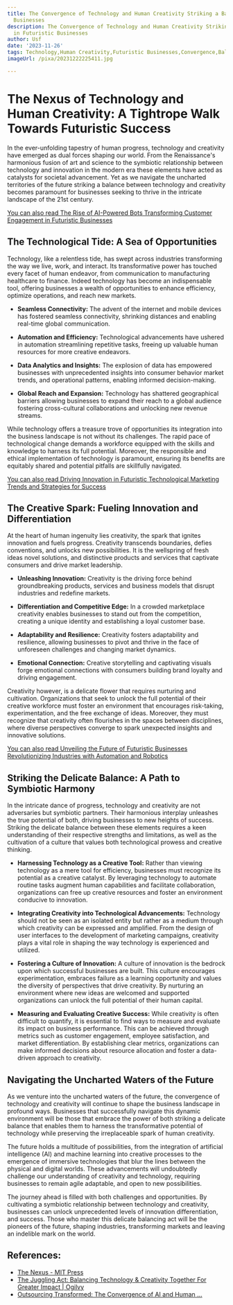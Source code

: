 ```yaml
---
title: The Convergence of Technology and Human Creativity Striking a Balance in Futuristic
  Businesses
description: The Convergence of Technology and Human Creativity Striking a Balance
  in Futuristic Businesses
author: Usf
date: '2023-11-26'
tags: Technology,Human Creativity,Futuristic Businesses,Convergence,Balance
imageUrl: /pixa/20231222225411.jpg

---
```

# The Nexus of Technology  and Human Creativity: A Tightrope Walk Towards Futuristic Success

In the ever-unfolding tapestry of human progress, technology and creativity have emerged as dual forces shaping our world. From the Renaissance's harmonious fusion of art  and science to the symbiotic relationship between technology and innovation in the  modern era these elements have acted as catalysts for societal advancement. Yet as we navigate the uncharted territories of the future striking a balance between technology and creativity becomes paramount for  businesses seeking to thrive in the  intricate landscape of the 21st century.

[You can also read The  Rise  of  AI-Powered Bots Transforming  Customer Engagement in Futuristic Businesses](The%20Rise%20of%20AI-Powered%20Bots%20Transforming%20Customer%20Engagement%20in%20Futuristic%20Businesses)


## The Technological Tide:  A Sea of Opportunities

Technology, like a relentless tide,  has swept across industries transforming the way we live, work, and interact. Its transformative power has touched every facet of human endeavor, from communication to manufacturing healthcare to  finance. Indeed technology has become an indispensable tool, offering  businesses a wealth of opportunities to enhance efficiency, optimize operations, and  reach  new markets.

* **Seamless Connectivity:**  The advent of the internet and mobile devices has  fostered seamless connectivity, shrinking distances and enabling  real-time  global communication.

* **Automation and Efficiency:** Technological advancements have ushered in automation streamlining repetitive tasks, freeing up valuable human  resources for more creative endeavors.

* **Data Analytics  and Insights:** The explosion of data has  empowered businesses with unprecedented insights into consumer behavior market trends, and operational patterns, enabling informed decision-making.

* **Global Reach and  Expansion:** Technology has shattered geographical barriers allowing businesses to expand their reach to a global audience fostering cross-cultural collaborations and unlocking new revenue streams.

While technology offers a treasure  trove of  opportunities its integration into the business landscape is not without  its challenges. The rapid pace of technological change demands a workforce equipped with the skills and knowledge to harness  its full potential.  Moreover,  the responsible  and ethical implementation of technology is paramount, ensuring its benefits are equitably shared and potential pitfalls are skillfully  navigated.

[You can also read Driving Innovation  in Futuristic Technological Marketing Trends and Strategies  for  Success](Driving%20Innovation%20in%20Futuristic%20Technological%20Marketing%20Trends%20and%20Strategies%20for%20Success)


## The Creative Spark: Fueling Innovation and Differentiation

At the heart of human ingenuity lies creativity, the  spark that ignites innovation and fuels progress. Creativity transcends boundaries,  defies conventions, and unlocks new possibilities. It is the wellspring of fresh ideas novel solutions, and distinctive products and services that captivate consumers  and drive market leadership.

* **Unleashing Innovation:** Creativity is the driving force behind groundbreaking  products, services and business models  that disrupt industries and redefine markets.

* **Differentiation and Competitive Edge:** In a crowded  marketplace creativity enables businesses  to stand out from the competition, creating a unique identity and  establishing a loyal customer base.

* **Adaptability and Resilience:** Creativity fosters adaptability and resilience, allowing businesses  to pivot and thrive in the face of unforeseen challenges and changing market dynamics.

* **Emotional Connection:** Creative storytelling and captivating visuals forge emotional connections with consumers building brand loyalty and driving engagement.

Creativity however, is a delicate flower that requires nurturing and cultivation.  Organizations that  seek  to unlock the full potential of their creative workforce must foster an environment that encourages risk-taking, experimentation, and  the free exchange of ideas. Moreover, they must recognize that creativity often flourishes  in the spaces between disciplines, where diverse  perspectives converge to spark unexpected insights  and innovative solutions.

[You can also read Unveiling the Future of Futuristic  Businesses Revolutionizing Industries with Automation and Robotics](Unveiling%20the%20Future%20of%20Futuristic%20Businesses%20Revolutionizing%20Industries%20with%20Automation%20and%20Robotics)


## Striking the Delicate Balance: A Path to Symbiotic  Harmony

In the intricate dance of progress, technology and creativity are not adversaries  but symbiotic partners. Their harmonious interplay unleashes the true  potential of both, driving businesses to new heights of success. Striking the delicate balance between these elements  requires a keen understanding of their respective strengths and limitations, as well as the cultivation of a culture that values both technological prowess and creative thinking.

*  **Harnessing Technology as a Creative Tool:** Rather than viewing technology as a mere tool for efficiency, businesses must recognize its potential as a creative catalyst. By leveraging technology to automate routine tasks augment human capabilities  and facilitate collaboration, organizations can  free up creative resources and foster an environment conducive to innovation.

* **Integrating Creativity into Technological Advancements:** Technology should not be seen  as an isolated entity but rather as a medium through which creativity can be expressed and amplified. From the design of  user interfaces to  the development of marketing campaigns, creativity plays a vital role  in  shaping  the way technology is experienced and utilized.

* **Fostering a Culture  of Innovation:** A culture of innovation is the bedrock upon which successful businesses are built. This culture  encourages experimentation,  embraces failure as a learning opportunity and values the diversity of perspectives  that drive creativity.  By nurturing an environment where new ideas are welcomed and supported organizations can unlock the full potential of  their human capital.

*  **Measuring and  Evaluating Creative Success:** While creativity is often  difficult  to quantify, it is essential to find ways to measure and evaluate its impact on business performance. This can be achieved through  metrics such  as customer engagement, employee satisfaction, and market differentiation. By establishing clear metrics,  organizations can make informed decisions about resource  allocation and  foster a data-driven approach  to creativity.

## Navigating the Uncharted Waters of the Future

As we venture into the uncharted  waters of the future, the convergence of technology and creativity will  continue to  shape the business landscape in profound ways. Businesses that successfully navigate  this dynamic environment will be those that embrace the power of both striking a  delicate balance that enables them to harness the transformative  potential of technology while  preserving the  irreplaceable spark of human creativity.

The future holds a  multitude of possibilities, from the integration of artificial intelligence (AI) and machine learning into creative processes to the emergence of immersive technologies  that blur the lines  between the physical and digital  worlds.  These advancements  will  undoubtedly challenge our understanding of creativity and technology, requiring businesses to remain agile adaptable, and  open  to new possibilities.

The journey ahead is filled with both challenges and opportunities. By cultivating a symbiotic relationship between technology and creativity, businesses can unlock unprecedented levels of innovation differentiation, and success. Those who master this delicate  balancing act will be the  pioneers of the future,  shaping industries,  transforming markets and leaving an indelible mark on  the world.

## References:
- [The Nexus - MIT Press](https://mitpress.mit.edu/9780262046343/the-nexus/)
- [The Juggling Act: Balancing Technology & Creativity Together For Greater Impact | Ogilvy](https://www.ogilvy.com/ideas/juggling-act-balancing-technology-creativity-together-greater-impact)
- [Outsourcing Transformed: The Convergence of AI and Human ...](https://noondalton.com/blog/2023/11/outsourcing-transformed-convergence-ai-human-talent/)
